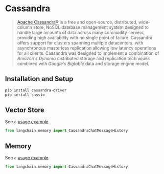 # Cassandra

>[Apache Cassandra®](https://cassandra.apache.org/) is a free and open-source, distributed, wide-column
> store, NoSQL database management system designed to handle large amounts of data across many commodity servers, 
> providing high availability with no single point of failure. Cassandra offers support for clusters spanning
> multiple datacenters, with asynchronous masterless replication allowing low latency operations for all clients. 
> Cassandra was designed to implement a combination of _Amazon's Dynamo_ distributed storage and replication
> techniques combined with _Google's Bigtable_ data and storage engine model.
 
## Installation and Setup

```bash
pip install cassandra-driver
pip install cassio
```



## Vector Store

See a [usage example](/docs/modules/data_connection/vectorstores/integrations/cassandra).

```python
from langchain.memory import CassandraChatMessageHistory
```



## Memory

See a [usage example](/docs/modules/memory/integrations/cassandra_chat_message_history).

```python
from langchain.memory import CassandraChatMessageHistory
```

